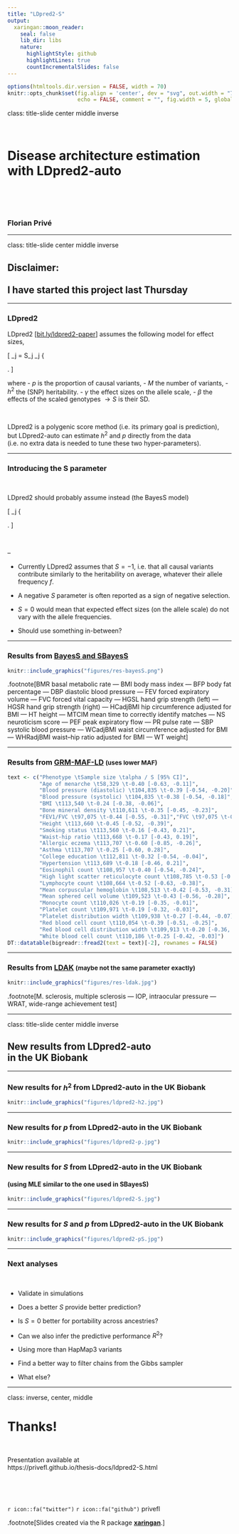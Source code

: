```yaml
---
title: "LDpred2-S"
output:
  xaringan::moon_reader:
    seal: false
    lib_dir: libs
    nature:
      highlightStyle: github
      highlightLines: true
      countIncrementalSlides: false
---
```


```r
options(htmltools.dir.version = FALSE, width = 70)
knitr::opts_chunk$set(fig.align = 'center', dev = "svg", out.width = "70%",
                      echo = FALSE, comment = "", fig.width = 5, global.par = TRUE)
```

class: title-slide center middle inverse

<br>

# Disease architecture estimation<br>with LDpred2-auto

<br>

<!-- ## Focus on the 'S' parameter -->

<br>

### Florian Privé

---

class: title-slide center middle inverse

## Disclaimer:<br><br>I have started this project last Thursday

---

### LDpred2

LDpred2 [[bit.ly/ldpred2-paper](https://bit.ly/ldpred2-paper)] assumes the following model for effect sizes,

<div class="math">
\[
\beta_j = S_j \gamma_j \sim \left\{
\begin{array}{ll}
\mathcal N\left(0, \frac{h^2}{M p}\right) & \mbox{with probability } p,\\
0 & \mbox{otherwise,}\end{array}
\right.
\]
</div>

where 
- $p$ is the proportion of causal variants, 
- $M$ the number of variants,
- $h^2$ the (SNP) heritability.
- $\gamma$ the effect sizes on the allele scale,
- $\beta$ the effects of the scaled genotypes $\rightarrow S$ is their SD.

<br>

LDpred2 is a polygenic score method (i.e. its primary goal is prediction),    
but LDpred2-auto can estimate $h^2$ and $p$ directly from the data     
(i.e. no extra data is needed to tune these two hyper-parameters).

---

### Introducing the S parameter

<br>

LDpred2 should probably assume instead (the BayesS model)

<div class="math">
\[
\beta_j \sim \left\{
\begin{array}{ll}
\mathcal N\left(0, [2 f_j (1 - f_j)]^{S+1} \sigma_\beta^2\right) & \mbox{with probability } p,\\
0 & \mbox{otherwise,}\end{array}
\right.
\]
</div>

<br>

--

- Currently LDpred2 assumes that $S = -1$, i.e. that all causal variants contribute similarly to the heritability on average, whatever their allele frequency $f$. 

- A negative $S$ parameter is often reported as a sign of negative selection.

- $S = 0$ would mean that expected effect sizes (on the allele scale) do not vary with the allele frequencies.

- Should use something in-between?

---

### Results from [BayesS and SBayesS](https://doi.org/10.1038/s41467-021-21446-3)

```r
knitr::include_graphics("figures/res-bayesS.png")
```

.footnote[BMR basal metabolic rate &mdash; BMI body mass index &mdash; BFP body fat percentage &mdash; DBP diastolic blood pressure &mdash; FEV forced expiratory volume &mdash; FVC forced vital capacity &mdash; HGSL hand grip strength (left) &mdash; HGSR hand grip strength (right) &mdash; HCadjBMI hip circumference adjusted for BMI &mdash; HT height &mdash; MTCIM mean time to correctly identify matches &mdash; NS neuroticism score &mdash; PEF peak expiratory flow &mdash; PR pulse rate &mdash; SBP systolic blood pressure &mdash; WCadjBMI waist circumference adjusted for BMI &mdash; WHRadjBMI waist–hip ratio adjusted for BMI &mdash; WT weight]

---

### Results from [GRM-MAF-LD](https://doi.org/10.1038/s41467-019-08424-6) <small>(uses lower MAF)</small>

```r
text <- c("Phenotype \tSample size \talpha / S [95% CI]",
          "Age of menarche \t58,329 \t-0.40 [-0.63, -0.11]",
          "Blood pressure (diastolic) \t104,835 \t-0.39 [-0.54, -0.20]",
          "Blood pressure (systolic) \t104,835 \t-0.38 [-0.54, -0.18]",
          "BMI \t113,540 \t-0.24 [-0.38, -0.06]",
          "Bone mineral density \t110,611 \t-0.35 [-0.45, -0.23]",
          "FEV1/FVC \t97,075 \t-0.44 [-0.55, -0.31]","FVC \t97,075 \t-0.15 [-0.31, 0.04]",
          "Height \t113,660 \t-0.45 [-0.52, -0.39]",
          "Smoking status \t113,560 \t-0.16 [-0.43, 0.21]",
          "Waist-hip ratio \t113,668 \t-0.17 [-0.43, 0.19]",
          "Allergic eczema \t113,707 \t-0.60 [-0.85, -0.26]",
          "Asthma \t113,707 \t-0.25 [-0.60, 0.28]",
          "College education \t112,811 \t-0.32 [-0.54, -0.04]",
          "Hypertension \t113,689 \t-0.18 [-0.46, 0.21]",
          "Eosinophil count \t108,957 \t-0.40 [-0.54, -0.24]",
          "High light scatter reticulocyte count \t108,785 \t-0.53 [-0.65, -0.38]",
          "Lymphocyte count \t108,664 \t-0.52 [-0.63, -0.38]",
          "Mean corpuscular hemoglobin \t108,513 \t-0.42 [-0.53, -0.31]",
          "Mean sphered cell volume \t109,523 \t-0.43 [-0.56, -0.28]",
          "Monocyte count \t110,026 \t-0.19 [-0.35, -0.01]",
          "Platelet count \t109,971 \t-0.19 [-0.32, -0.03]",
          "Platelet distribution width \t109,938 \t-0.27 [-0.44, -0.07]",
          "Red blood cell count \t110,054 \t-0.39 [-0.51, -0.25]",
          "Red blood cell distribution width \t109,913 \t-0.20 [-0.36, -0.01]",
          "White blood cell count \t110,186 \t-0.25 [-0.42, -0.03]")
DT::datatable(bigreadr::fread2(text = text)[-2], rownames = FALSE)
```

---

### Results from [LDAK](https://doi.org/10.1038/ng.3865) <small>(maybe not the same parameter exactly)</small>

```r
knitr::include_graphics("figures/res-ldak.jpg")
```

.footnote[M. sclerosis, multiple sclerosis &mdash; IOP, intraocular pressure &mdash; WRAT, wide-range achievement test]

---

class: title-slide center middle inverse

## New results from LDpred2-auto<br>in the UK Biobank

---

### New results for $h^2$ from LDpred2-auto in the UK Biobank

```r
knitr::include_graphics("figures/ldpred2-h2.jpg")
```

---

### New results for $p$ from LDpred2-auto in the UK Biobank

```r
knitr::include_graphics("figures/ldpred2-p.jpg")
```

---

### New results for $S$ from LDpred2-auto in the UK Biobank

#### (using MLE similar to the one used in SBayesS)

```r
knitr::include_graphics("figures/ldpred2-S.jpg")
```

---

### New results for $S$ and $p$ from LDpred2-auto in the UK Biobank

```r
knitr::include_graphics("figures/ldpred2-pS.jpg")
```

---

### Next analyses

<br>

- Validate in simulations

- Does a better $S$ provide better prediction?

- Is $S=0$ better for portability across ancestries?

- Can we also infer the predictive performance $R^2$?

- Using more than HapMap3 variants

- Find a better way to filter chains from the Gibbs sampler

- What else?

---

class: inverse, center, middle

# Thanks!

<br>

Presentation available at    
https://privefl.github.io/thesis-docs/ldpred2-S.html

<br>

<br>

`r icon::fa("twitter")` `r icon::fa("github")` privefl

.footnote[Slides created via the R package [**xaringan**](https://github.com/yihui/xaringan).]

